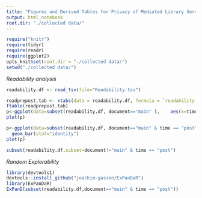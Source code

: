 ```yaml
---
title: "Figures and Derived Tables for Privacy of Mediated Library Services"
output: html_notebook
root.dir: "./collected data/"
---
```


```r
require("knitr")
require(tidyr)
require(readr)
require(ggplot2)
opts_knit$set(root.dir = "./collected data/")
setwd("./collected data/")
```
*Readability analysis*
```r
readability.df <- read_tsv(file="Readability.tsv")
```
```r
readprepost.tab <- xtabs(data = readability.df, formula = `readability`~ publisher + time , subset = document=="main")
ftable(readprepost.tab)
p<-ggplot(data=subset(readability.df, document=="main" ),    aes(x=time, y=`readability`)) + geom_boxplot()
plot(p)

p<-ggplot(data=subset(readability.df, document=="main" & time == "post"),    aes(x=publisher, y=`readability`)) +
  geom_bar(stat="identity")
plot(p)

subset(readability.df,subset=document!="main" & time == "post")
```
*Random Explorability*
```r
library(devtools1)
devtools::install_github("joachim-gassen/ExPanDaR")
library(ExPanDaR)
ExPanD(subset(readability.df,document=="main" & time == "post"))
```


